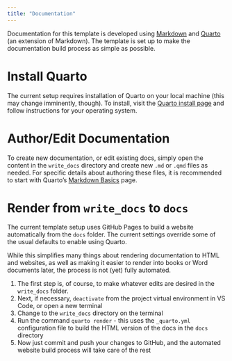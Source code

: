 ```yaml
---
title: "Documentation"
---
```


Documentation for this template is developed using [Markdown]() and [Quarto]() (an extension of Markdown). The template is set up to make the documentation build process as simple as possible. 

# Install Quarto
The current setup requires installation of Quarto on your local machine (this may change imminently, though). To install, visit the [Quarto install page](https://quarto.org/docs/get-started/) and follow instructions for your operating system. 

# Author/Edit Documentation
To create new documentation, or edit existing docs, simply open the content in the `write_docs` directory and create new `.md` or `.qmd` files as needed. For specific details about authoring these files, it is recommended to start with Quarto's [Markdown Basics](https://quarto.org/docs/authoring/markdown-basics.html) page.

# Render from `write_docs` to `docs`
The current template setup uses GitHub Pages to build a website automatically from the `docs` folder. The current settings override some of the usual defaults to enable using Quarto.

While this simplifies many things about rendering documentation to HTML and websites, as well as making it easier to render into books or Word documents later, the process is not (yet) fully automated.

1. The first step is, of course, to make whatever edits are desired in the `write_docs` folder.
1. Next, if necessary, `deactivate` from the project virtual environment in VS Code, or open a new terminal
1. Change to the `write_docs` directory on the terminal
1. Run the command `quarto render` - this uses the `_quarto.yml` configuration file to build the HTML version of the docs in the `docs` directory
1. Now just commit and push your changes to GitHub, and the automated website build process will take care of the rest
